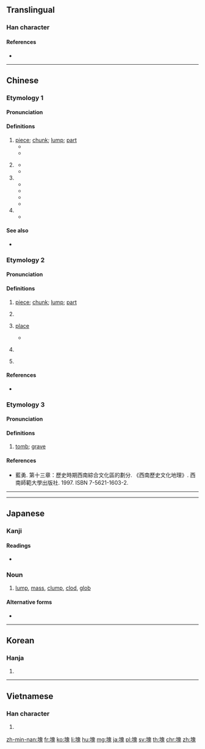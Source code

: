 {{character info/new}}
{{also|凷|块}}
==Translingual==

===Han character===
{{Han char|rn=32|rad=土|as=10|sn=13|four=46113|canj=GHUI|ids=⿰土鬼}}

====References====
* {{Han ref|kx=0235.010|dkj=05319|dj=0472.280|hdz=10464.170|uh=584A|ud=22602|bh=B6F4|bd=46836}}

----

==Chinese==
{{zh-forms|s=块}}

===Etymology 1===

====Pronunciation====
{{zh-pron
|m=kuài
|c=faai3
|h=pfs=khoai
|md=kuái
|mn=khoài
|w=2khue
|ma=y
|dial=1
|mc=y
|oc=y
|cat=n,cl
}}

====Definitions====
{{zh-hanzi}}

# [[piece]]; [[chunk]]; [[lump]]; [[part]]
#* {{zh-x|把 肉 切成 小 塊。|Cut the meat into bite-sized '''pieces'''.}}
#* {{zh-x|它 被 割 成 了 三 塊。|It was cut into three '''parts'''.}}
# {{lb|zh|colloquial}} {{zh-classifier|money|t=[[yuan]]; [[dollar]]; [[buck]]}}
#* {{zh-x|一 塊 錢|a [[yuan]]; a [[dollar]]}}
#* {{zh-x|九 塊 一 毛|9.10 [[yuan]]}}
# {{zh-classifier|piece of something (food, cloth, stone)|t=piece; chunk; slab}}
#* {{zh-x|一 塊 蛋糕|a slice of cake}}
#* {{zh-x|一 塊 木頭|a piece of wood}}
#* {{zh-x|呢{nei1} 塊 木|this piece of wood|C}}
#* {{zh-x|呢{nei1} 塊 肉|this slab of meat|C}}
# {{zh-classifier|areas of land|t=plot; tract; area}}
#* {{zh-x|呢{nei1} 塊 地|this plot of land|C}}

====See also====
* {{qualifier|Cantonese}} {{zh-l|嚿}}

===Etymology 2===

====Pronunciation====
{{zh-pron
|md=dó̤i
|mn=xm,zz,tp,kh,tn,yl,mg,hc,tc:tè/qz,lk,sx,km,hc:tèr
|dial=2
|cat=n,cls
}}

====Definitions====
{{zh-hanzi}}

# {{lb|zh|Min}} [[piece]]; [[chunk]]; [[lump]]; [[part]]
# {{lb|zh|Min}} {{zh-classifier|piece of something (food, cloth, stone)|dot=:|t=piece; chunk; slab}}
# {{lb|zh|Min Dong}} [[place]]
#* {{zh-x|底塊|where|MD|tr=diē-dó̤i}}
# {{lb|zh|Min Dong|colloquial}} {{zh-classifier|money|t=[[yuan]]; [[dollar]]; [[buck]]}}
# {{lb|zh|Min Dong}} {{zh-classifier|places}}

====References====
* {{qualifier|Min Nan}} {{thcwd|9382}}

{{zh-cat|Beginning}}

===Etymology 3===

====Pronunciation====
{{rfp|lang=zh}}

====Definitions====
{{zh-hanzi}}

# {{lb|zh|Sichuanese}} [[tomb]]; [[grave]]

====References====
* 藍勇. 第十三章：歷史時期西南綜合文化區的劃分. 《西南歷史文化地理》. 西南師範大學出版社. 1997. ISBN 7-5621-1603-2.

----


----

==Japanese==

===Kanji===
{{ja-kanji|grade=c|rs=土10}}

====Readings====
* {{ja-readings|goon=[[け]] (ke)|kanon=[[かい]] (kai)|kun=[[かたまり]] (katamari), [[つちくれ]] (tsuchikure)}}

===Noun===
{{ja-noun|かたまり}}

# [[lump]], [[mass]], [[clump]], [[clod]], [[glob]]

====Alternative forms====
* {{l|ja|固まり}}

----

==Korean==

===Hanja===
{{ko-hanja|hangeul=괴|mr=koe}}

# {{defn|lang=ko|sort=土10}}

----

==Vietnamese==

===Han character===
{{vi-hantu|[[khối]], [[cỏi]], [[khỏi]], [[hòn]], [[khói]]|rs=土10}}

# {{defn|lang=vi}}

[[zh-min-nan:塊]]
[[fr:塊]]
[[ko:塊]]
[[li:塊]]
[[hu:塊]]
[[mg:塊]]
[[ja:塊]]
[[pl:塊]]
[[sv:塊]]
[[th:塊]]
[[chr:塊]]
[[zh:塊]]